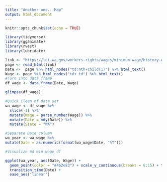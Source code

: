 ```yaml
---
title: "Another one...Map"
output: html_document
---
```


```r
knitr::opts_chunk$set(echo = TRUE)
```

```r
library(tidyverse)
library(gganimate)
library(rvest)
library(lubridate)
```

```r
link <- "https://lni.wa.gov/workers-rights/wages/minimum-wage/history-of-washington-states-minimum-wage"
page <- read_html(link)
Date <-  page %>% html_nodes("td:nth-child(1)") %>% html_text()
Wage <- page %>% html_nodes("td+ td") %>% html_text()
#Turn into data frame 
df_wage <- data.frame(Date, Wage)
```

```r
glimpse(df_wage)

#Quick Clean of data set 
wa_wage <- df_wage %>% 
  slice(-1) %>% 
  mutate(Wage = parse_number(Wage)) %>% 
  mutate(Date = mdy(Date)) %>% 
  mutate(State = "WA")

#Separate Date column
wa_year <- wa_wage %>% 
mutate(Date = as.numeric(format(wa_wage$Date, "%Y")))
```


```r
#Visualize WA min wage df 

ggplot(wa_year, aes(Date, Wage)) + 
  geom_point(color = "#4b2e83") + scale_y_continuous(breaks = 0:15) + theme_bw() +  labs(title = 'Year: {frame_time}', x = '', y = 'Washington State Minimum Wage') +
  transition_time(Date) +
  ease_aes('linear')
```

